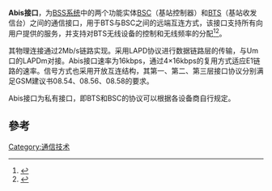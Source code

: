 '''Abis接口'''，为[[BSS系统|BSS系统]]中的两个功能实体[[BSC|BSC]]（基站控制器）和[[基地收发机站|BTS]]（基站收发信台）之间的通信接口，用于BTS与BSC之间的远端互连方式，该接口支持所有向用户提供的服务，并支持对BTS无线设备的控制和无线频率的分配<ref>{{Cite book|title=数字通信|last=李树广编著|first=|publisher=北京：机械工业出版社|date=2006-01|isbn=7-111-17977-3|location=|pages=235}}</ref><ref>{{Cite book|title=蜂窝网络高级规划与优化2G/2.58G/3G/…向4G的演进|last=（印）米施亚等著，胡建村等译|first=|publisher=北京：机械工业出版社 ,|date=2009-01|isbn=978-7-111-24715-9|location=|pages=268}}</ref>。

其物理连接通过2Mb/s链路实现。采用LAPD协议进行数据链路层的传输，与Um口的LAPDm对接。Abis接口速率为16kbps，通过4×16kbps的复用方式适应E1链路的速率。信号方式也采用开放互连结构，其第一、第二、第三层接口协议分别满足GSM建议书08.54、08.56、08.58的要求。

Abis接口为私有接口，即BTS和BSC的协议可以根据各设备商自行规定。

==參考==
{{reflist}}

[[Category:通信技术|Category:通信技术]]